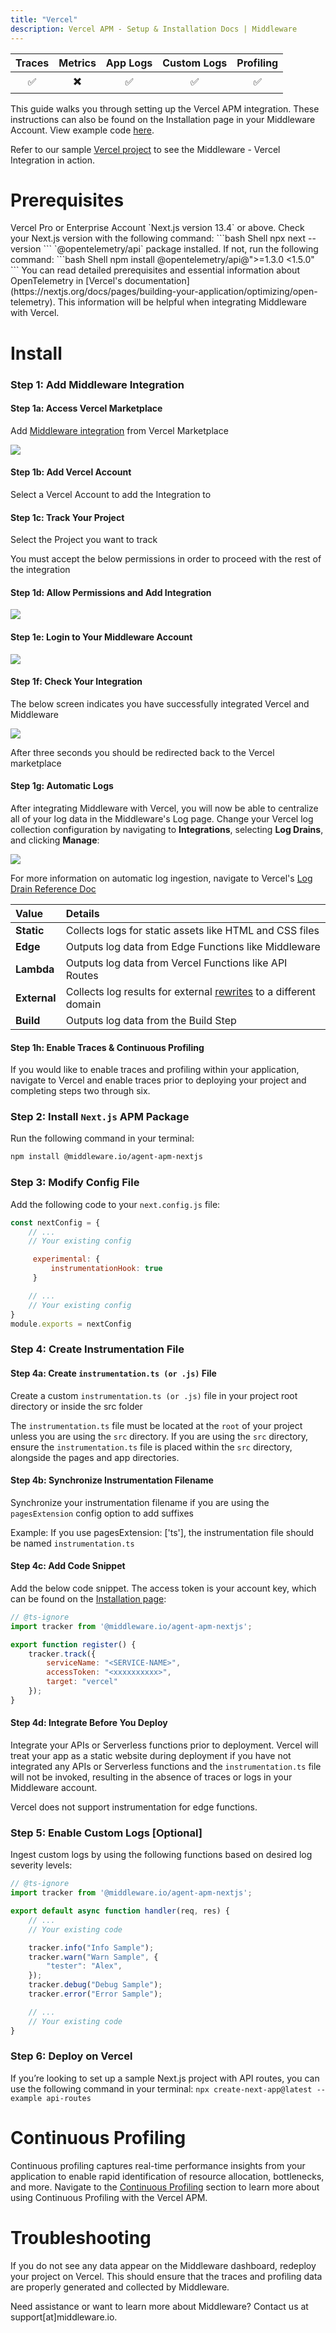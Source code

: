 ```yaml
---
title: "Vercel"
description: Vercel APM - Setup & Installation Docs | Middleware
---
```

<a target="_blank" href="https://www.npmjs.com/package/@middleware.io/agent-apm-nextjs">
    <span style={{
        background: "url(https://img.shields.io/npm/v/%40middleware.io%2Fagent-apm-nextjs) no-repeat",
        width: "125px",
        height: "20px",
        display: "inline-block",
    }}/>
</a>

| Traces | Metrics | App Logs | Custom Logs | Profiling |
| :----: | :-----: | :------: | :---------: | :-------: |
| ✅     |       ✖️ |        ✅ |          ✅ |        ✅ |

This guide walks you through setting up the Vercel APM integration. These instructions can also be found on the Installation page in your Middleware Account. View example code [here](https://github.com/middleware-labs/demo-apm/tree/master/nextjs).

<Note> Refer to our sample [Vercel project](https://github.com/middleware-labs/demo-apm/tree/master/nextjs) to see the  Middleware - Vercel Integration in action. </Note>

# Prerequisites

<Steps>

  <Step title="Vercel Account">
   Vercel Pro or Enterprise Account
  </Step>

  <Step title="Next.js Version">
   `Next.js version 13.4` or above. Check your Next.js version with the following command:
    ```bash Shell
    npx next --version
    ```
  </Step>

  <Step title="OpenTelemetry Package">
    `@opentelemetry/api` package installed. If not, run the following command:
    ```bash Shell
    npm install @opentelemetry/api@">=1.3.0 <1.5.0"
    ```
    <Note>You can read detailed prerequisites and essential information about OpenTelemetry in [Vercel's documentation](https://nextjs.org/docs/pages/building-your-application/optimizing/open-telemetry). This information will be helpful when integrating Middleware with Vercel.</Note>
  </Step>

</Steps>


# Install


### Step 1: Add Middleware Integration

#### Step 1a: Access Vercel Marketplace

Add [Middleware integration](https://vercel.com/integrations/middleware/new) from Vercel Marketplace

![](https://lh3.googleusercontent.com/vQvKh3h7128YThaH39wPphOjIbHd4DAxXq6ZHXn-NPYHtZUsIRehaSLwD-ENWgsfCppAM5rN8kDGrQZNjGSKEoba767Bfonz-71INX4dKkOUvyVrrsP6pRvZZlyxRcmj0dFGRpZPB-Vm1w0TRrIp3BY)

#### Step 1b: Add Vercel Account

Select a Vercel Account to add the Integration to


#### Step 1c: Track Your Project

Select the Project you want to track

<Note> You must accept the below permissions in order to proceed with the rest of the integration </Note>


#### Step 1d: Allow Permissions and Add Integration

![](https://lh7-us.googleusercontent.com/PysbktynXDk1qIFvodVbUN1mN9bM7R8RQrVX2FbD7Yt51NZo1yov01GyyJnbvYxlOINg-zE216nzgmEKavp0pDqdkg9yHNrpReVoMCnSJE9wTRilHDs5KWgDZEBJR8zBvxnlQLiLRwz3RtRzzgThnr0)

#### Step 1e: Login to Your Middleware Account
   
![](https://lh6.googleusercontent.com/a9lxfYAYMHeEX1R6YUbkLsJ22KxP3j-ux3bnPmVlFhzC2IBIW3vDFWdjEYq8YlqIFAJLx8fq3HYB9UR_XDBTFQOYCcbE1EZeDJMXtNtb7mXmMIm1rU0jEQmYXSRcgsXZLRViFr48dmMtKsZ62IUQDg8)

#### Step 1f: Check Your Integration

The below screen indicates you have successfully integrated Vercel and Middleware

![](https://lh7-us.googleusercontent.com/JCG-ySj9xzhVZ-tfWgL7OJ1zXrvhkaveR30QYEeXMHCWIrnR9-h_1i5YLIo2STsSh5GtYef3Lu9xiHFyAsx69-mDJPNOdwb7S2qxNOqplcyhpw5V0hBv8CWvNWeMP_2XYIiuL2s4yheM7MywvrjbHbg)

<Note> After three seconds you should be redirected back to the Vercel marketplace </Note>

#### Step 1g: Automatic Logs

After integrating Middleware with Vercel, you will now be able to centralize all of your log data in the Middleware's Log page. Change your Vercel log collection configuration by navigating to __Integrations__, selecting __Log Drains__, and clicking __Manage__:

![](https://lh7-us.googleusercontent.com/vzEIlBHDcOHg70NKGPV5JT6bMeMM9ymp9GrWtAJzvdQKk3DP5rRzAvw6k6wLL8CU7cyZyWjPt9g5u9GVoShmEbGb0EKW-23wb21yoqjuL7cEvbQGK-MwdKtgbUdXmJBLgTg_AM7Vf3vilYW4AuUE4Ng)

<Note> For more information on automatic log ingestion, navigate to Vercel's [Log Drain Reference Doc](https://vercel.com/docs/observability/log-drains/log-drains-reference#log-sources)</Note>

| __Value__   | __Details__                                             |
| :--------   | :----------                                             |
| __Static__  | Collects logs for static assets like HTML and CSS files  |
| __Edge__    | Outputs log data from Edge Functions like Middleware    |
| __Lambda__  | Outputs log data from Vercel Functions like API Routes  |
| __External__| Collects log results for external [rewrites](https://vercel.com/docs/projects/project-configuration#rewrites) to a different domain |
| __Build__   | Outputs log data from the Build Step |


#### Step 1h: Enable Traces & Continuous Profiling

If you would like to enable traces and profiling within your application, navigate to Vercel and enable traces prior to deploying your project and completing steps two through six.

### Step 2: Install `Next.js` APM Package

Run the following command in your terminal:

```bash Shell 
npm install @middleware.io/agent-apm-nextjs
```

### Step 3: Modify Config File

Add the following code to your `next.config.js` file:

```javascript Next.js
const nextConfig = {
    // ...
    // Your existing config

     experimental: {
         instrumentationHook: true
     }

    // ...
    // Your existing config
}
module.exports = nextConfig
```

### Step 4: Create Instrumentation File

#### Step 4a: Create `instrumentation.ts (or .js)` File

Create a custom `instrumentation.ts (or .js)` file in your project root directory or inside the src folder

<Warning>The `instrumentation.ts` file must be located at the `root` of your project unless you are using the `src` directory. If you are using the `src` directory, ensure the `instrumentation.ts` file is placed within the `src` directory, alongside the pages and app directories.</Warning>

#### Step 4b: Synchronize Instrumentation Filename

Synchronize your instrumentation filename if you are using the `pagesExtension` config option to add suffixes

<Note> Example: If you use pagesExtension: ['ts'], the instrumentation file should be named `instrumentation.ts`</Note>

#### Step 4c: Add Code Snippet

Add the below code snippet. The access token is your account key, which can be found on the [Installation page](https://app.middleware.io/installation#apm/nextjs):

```javascript Next.js
// @ts-ignore
import tracker from '@middleware.io/agent-apm-nextjs';

export function register() {
    tracker.track({
        serviceName: "<SERVICE-NAME>",
        accessToken: "<xxxxxxxxxx>",
        target: "vercel"
    });
}
```
#### Step 4d: Integrate Before You Deploy

Integrate your APIs or Serverless functions prior to deployment. Vercel will treat your app as a static website during deployment if you have not integrated any APIs or Serverless functions and the `instrumentation.ts` file will not be invoked, resulting in the absence of traces or logs in your Middleware account. 

<Warning> Vercel does not support instrumentation for edge functions. </Warning>

### Step 5: Enable Custom Logs [Optional]

Ingest custom logs by using  the following functions based on desired log severity levels:

```javascript Next.js
// @ts-ignore
import tracker from '@middleware.io/agent-apm-nextjs';

export default async function handler(req, res) {
    // ...
    // Your existing code

    tracker.info("Info Sample");
    tracker.warn("Warn Sample", {
        "tester": "Alex",
    });
    tracker.debug("Debug Sample");
    tracker.error("Error Sample");

    // ...
    // Your existing code
}
```

### Step 6: Deploy on Vercel

<Note>If you’re looking to set up a sample Next.js project with API routes, you can use the following command in your terminal: `npx create-next-app@latest --example api-routes`</Note>

# Continuous Profiling

Continuous profiling captures real-time performance insights from your application to enable rapid identification of resource allocation, bottlenecks, and more. Navigate to the [Continuous Profiling](https://docs.middleware.io/workflow/profiling#continuous-profiling) section to learn more about using Continuous Profiling with the Vercel APM.

# Troubleshooting

If you do not see any data appear on the Middleware dashboard, redeploy your project on Vercel. This should ensure that the traces and profiling data are properly generated and collected by Middleware.

<Note> Need assistance or want to learn more about Middleware? Contact us at support[at]middleware.io. </Note>